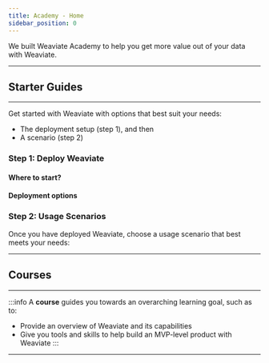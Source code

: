```yaml
---
title: Academy - Home
sidebar_position: 0
---
```



We built Weaviate Academy to help you get more value out of your data with Weaviate.

-----
## Starter Guides
-----

Get started with Weaviate with options that best suit your needs:
- The deployment setup (step 1), and then
- A scenario (step 2)

### Step 1: Deploy Weaviate

#### Where to start?

<div class="row __academy_cardgroup">
    <div class="col col--6">
        <AcademyCard
        title="Which setup is right for me?"
        body="Not sure which deployment setup is right for you? Start here!"
        buttonType="Click here"
        badgeType="theory"
        buttonURL="/developers/academy/step-1-deployment/which-weaviate"
        />
    </div>
</div>

#### Deployment options

<div class="row __academy_cardgroup">
    <div class="col col--4">
        <AcademyCard
        title="Weaviate Cloud Services (WCS)"
        body="From evaluation (sandbox) to production. Use our Serverless (infrastructure managed by Weaviate) deployment for a fully managed, scalable, and secure Weaviate instance. No DevOps required."
        buttonType="Click here"
        badgeType="practical"
        buttonURL="/developers/weaviate/installation/weaviate-cloud-services"
        />
    </div>
    <div class="col col--4">
        <AcademyCard
        title="Docker-Compose"
        body="For local evaluation & development. Spin up a customizable, local instance of Weaviate, with optional local inference containers and multi-modal models."
        buttonType="Click here"
        badgeType="practical"
        buttonURL="/developers/weaviate/installation/docker-compose"
        />
    </div>
    <div class="col col--4">
        <AcademyCard
        title="Embedded Weaviate"
        body="For basic, quick evaluation. Conveniently launch Weaviate directly from Python or TS/JS and get started in minutes."
        buttonType="Click here"
        badgeType="practical"
        buttonURL="/developers/weaviate/installation/embedded"
        />
    </div>
</div>

### Step 2: Usage Scenarios

Once you have deployed Weaviate, choose a usage scenario that best meets your needs:

<div class="row __academy_cardgroup">
    <div class="col col--4">
        <AcademyCard
        title="Just bring data"
        body="Not sure which deployment setup is right for you? Start here!"
        buttonType="Click here"
        badgeType="practical"
        buttonURL="/developers/academy/step-2-scenario/text-search"
        />
    </div>
    <div class="col col--4">
        <AcademyCard
        title="Work with your own vectors"
        body="For those look to import pre-existing vectors into a vector database. Learn how to store, index and search using your own vectors in Weaviate."
        buttonType="Click here"
        badgeType="practical"
        buttonURL="/developers/academy/step-2-scenario/custom-vectors"
        />
    </div>
    <div class="col col--4">
        <AcademyCard
        title="RAG"
        body="Learn how to power AI-applications with powerful search and retrieval augmented generation (RAG) capabilities."
        buttonType="Click here"
        badgeType="practical"
        buttonURL="/developers/academy/step-2-scenario/generative"
        />
    </div>
</div>

-----
## Courses
-----

:::info
A **course** guides you towards an overarching learning goal, such as to:

- Provide an overview of Weaviate and its capabilities
- Give you tools and skills to help build an MVP-level product with Weaviate
:::

-----

<Courses courseData={courseData}/>

<!-- -----
## Units
-----

:::info
A **unit** covers a single topic, and can be a part of a course or standalone.
:::

<Units courseData={courseData}/> -->
